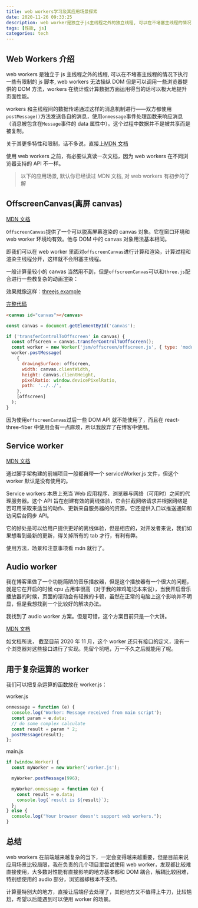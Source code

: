 ```yaml
---
title: web workers学习及其应用场景探索
date: 2020-11-26 09:33:25
description: web worker是独立于js主线程之外的独立线程, 可以在不堵塞主线程的情况下执行一些有限制的js脚本, 运用得当的话可以极大地提升页面性能
tags: [性能, js]
categories: tech
---
```


## Web Workers 介绍

web workers 是独立于 js 主线程之外的线程, 可以在不堵塞主线程的情况下执行一些有限制的 js 脚本, web workers 无法操纵 DOM 但是可以调用一些浏览器提供的 DOM 方法，workers 在统计或计算数据方面运用得当的话可以极大地提升页面性能。

workers 和主线程间的数据传递通过这样的消息机制进行——双方都使用`postMessage()`方法发送各自的消息，使用`onmessage`事件处理函数来响应消息（消息被包含在`Message`事件的 data 属性中）。这个过程中数据并不是被共享而是被复制。

关于其更多特性和限制，话不多说，直接上[MDN 文档](https://developer.mozilla.org/zh-CN/docs/Web/API/Web_Workers_API/Using_web_workers)

使用 web workers 之前，有必要认真读一次文档，因为 web workers 在不同浏览器支持的 API 不一样。

> 以下的应用场景, 默认你已经读过 MDN 文档, 对 web workers 有初步的了解

## OffscreenCanvas(离屏 canvas)

[MDN 文档](https://developer.mozilla.org/zh-CN/docs/Web/API/OffscreenCanvas)

`OffscreenCanvas`提供了一个可以脱离屏幕渲染的 canvas 对象。它在窗口环境和 web worker 环境均有效。他与 DOM 中的 canvas 对象用法基本相同。

即我们可以在 web worker 里面对`offscreenCanvas`进行计算和渲染，计算过程和渲染主线程分开，这样就不会阻塞主线程。

一般计算量较小的 canvas 当然用不到，但是`offscreenCanvas`可以和`three.js`配合进行一些教复杂的动画渲染：

效果就像这样：[threejs example](https://threejs.org/examples/webgl_worker_offscreencanvas.html)

[完整代码](https://github.com/mrdoob/three.js/blob/master/examples/webgl_worker_offscreencanvas.html)

```html
<canvas id="canvas"></canvas>
```

```js
const canvas = document.getElementById('canvas');

if ('transferControlToOffscreen' in canvas) {
  const offscreen = canvas.transferControlToOffscreen();
  const worker = new Worker('jsm/offscreen/offscreen.js', { type: 'module' });
  worker.postMessage(
    {
      drawingSurface: offscreen,
      width: canvas.clientWidth,
      height: canvas.clientHeight,
      pixelRatio: window.devicePixelRatio,
      path: '../../',
    },
    [offscreen]
  );
}
```

因为使用`offscreenCanvas`过后一些 DOM API 就不能使用了，而且在 react-three-fiber 中使用会有一点麻烦，所以我放弃了在博客中使用。

## Service worker

[MDN 文档](https://developer.mozilla.org/zh-CN/docs/Web/API/Service_Worker_API)

通过脚手架构建的前端项目一般都自带一个 serviceWorker.js 文件，但这个 worker 默认是没有使用的。

Service workers 本质上充当 Web 应用程序、浏览器与网络（可用时）之间的代理服务器。这个 API 旨在创建有效的离线体验，它会拦截网络请求并根据网络是否可用采取来适当的动作、更新来自服务器的的资源。它还提供入口以推送通知和访问后台同步 API。

它的好处是可以给用户提供更好的离线体验，但是相应的，对开发者来说，我们如果想看到最新的更新，得关掉所有的 tab 才行，有利有弊。

使用方法，场景和注意事项看 mdn 就行了。

## Audio worker

我在博客里做了一个功能简陋的音乐播放器，但是这个播放器有一个很大的问题，就是它在开启的时候 cpu 占用率很高（对于我的辣鸡笔记本来说），当我开启音乐播放器的时候，页面的滚动会有轻微的卡顿，虽然在正常的电脑上这个影响并不明显，但是我想找到一个比较好的解决办法。

我找到了 audio worker 方案。但是可惜，这个方案目前只是一个大饼。

[MDN 文档](https://developer.mozilla.org/zh-CN/docs/Web/API/Web_Audio_API#Audio_Workers)

如文档所说， 截至目前 2020 年 11 月，这个 worker 还只有接口的定义，没有一个浏览器对这些接口进行了实现。先留个坑吧，万一不久之后就能用了呢。

## 用于复杂运算的 worker

我们可以把复杂运算的函数放在 worker.js：

worker.js

```js
onmessage = function (e) {
  console.log('Worker: Message received from main script');
  const param = e.data;
  // do some complex calculate
  const result = param * 2;
  postMessage(result);
};
```

main.js

```js
if (window.Worker) {
  const myWorker = new Worker('worker.js');

  myWorker.postMessage(996);

  myWorker.onmessage = function (e) {
    const result = e.data;
    console.log(`result is ${result}`);
  };
} else {
  console.log("Your browser doesn't support web workers.");
}
```

## 总结

web workers 在前端越来越复杂的当下，一定会变得越来越重要，但是目前来说应用场景比较局限，我在负责的几个项目里尝试使用 web worker，发现都比较难直接使用，大多数对性能有直接影响的地方基本都和 DOM 耦合，解耦比较困难，特别想使用的 audio 部分，浏览器却根本不支持。

计算量特别大的地方，直接让后端仔去处理了，其他地方又不值得上牛刀，比较尴尬，希望以后能遇到可以使用 worker 的场景。
